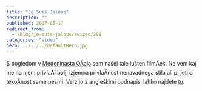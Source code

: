 ```yaml
---
title: "Je Suis Jalous"
description: ""
published: 2007-05-17
redirect_from:
  - /blog/je-suis-jalous/swizec/208
categories: "video"
hero: ../../../defaultHero.jpg
---
```


S pogledom v [Medeninasta OÄala](http://www.brassgoggles.co.uk/brassgoggles/) sem našel tale lušten filmÄek. Ne vem kaj me na njem privlaÄi bolj, izjemna privlaÄnost nenavadnega stila ali prijetna tekoÄnost same pesmi. Verzijo z angleškimi podnapisi lahko najdete [tu](http://www.youtube.com/watch?v=yXc1mApqusY).
